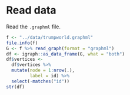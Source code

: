 # Read data

Read the `.graphml` file.

```r
f <- "../data/trumpworld.graphml"
file.info(f)
G <- f %>% read_graph(format = "graphml")
df <- igraph::as_data_frame(G, what = "both")
df$vertices <-
  df$vertices %>% 
  mutate(node = 1:nrow(.),
         label = id) %>% 
  select(-matches("id"))
str(df)
```
